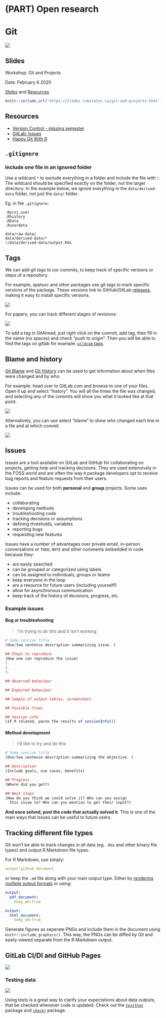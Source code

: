 # (PART) Open research {-} 
# Git

![](https://img.shields.io/badge/-WIP-yellow.svg)

<!-- **TODO: ALR** -->

<!-- * how to avoid conflicts -->
<!-- * why use branches -->
<!-- * what is a pull/merge request -->
<!-- * commit before push/pull -->
<!-- * commit messages -->
<!-- * .gitignore -->
<!-- * why use git -->
<!-- * what can you do with git (projects, packages, websites, books, etc)\ -->
<!-- * oops big files - use the BFG -->

## Slides {#git-slides}
Workshop: Git and Projects

Date: February 6 2020

[Slides](https://slides.robitalec.ca/git-and-projects.html) and  [Resources](https://gitlab.com/robit.a/workshops/-/archive/master/workshops-master.zip?path=git-and-projects)


```r
knitr::include_url('https://slides.robitalec.ca/git-and-projects.html')
```



## Resources {#git-resources}
* [Version Control - missing semester](https://missing.csail.mit.edu/2020/version-control/)
* [GitLab: Issues](https://docs.gitlab.com/ee/user/project/issues/)
* [Happy Git With R](https://happygitwithr.com/)



## `.gitignore`

### Include one file in an ignored folder

Use a wildcard `*` to exclude everything in a folder and include the file with `!`. The wildcard should be specified exactly on the folder, not the larger directory. In the example below, we ignore everything in the `data/derived-data` folder, not just the `data/` folder. 

Eg. in file `.gitignore`:

```
.Rproj.user
.Rhistory
.RData
.Ruserdata

data/raw-data/
data/derived-data/*
!/data/derived-data/output.Rds
```



## Tags
We can add git tags to our commits, to keep track of specific versions or steps of a repository. 

For example, spatsoc and other packages use git tags to mark specific versions of the package. These versions link to GitHub/GitLab [releases](https://github.com/ropensci/spatsoc/releases), making it easy to install specific versions. 

![](images/git-eg-tag-pkg.png)

For papers, you can track different stages of revisions:

![](images/git-eg-tag-manuscript.png)

To add a tag in GitAhead, just right click on the commit, add tag, then fill in the name (no spaces) and check "push to origin". Then you will be able to find the tags on gitlab
for example: [`wildcam` tags](https://gitlab.com/robit.a/wildcam/-/tags). 

## Blame and history

[Git Blame](https://docs.gitlab.com/ee/user/project/repository/git_blame.html) and [Git History](https://docs.gitlab.com/ee/user/project/repository/git_history.html) can be used to get information about when files were changed and by who. 

For example: head over to GitLab.com and browse to one of your files. Open it up and select "history". You will all the times the file was changed, and selecting any of the commits will show you what it looked like at that point. 

![](images/git-history.png)

Alternatively, you can use select "blame" to show who changed each line in a file and at which commit. 

![](images/git-blame.png)

## Issues

Issues are a tool available on GitLab and GitHub for collaborating on projects, getting help and tracking decisions. They are used extensively in the FOSS world and are often the way `R` package developers opt to receive bug reports and feature requests from their users.

Issues can be used for both **personal** and **group** projects. Some uses include:

* collaborating
* developing methods
* troubleshooting code
* tracking decisions or assumptions
* defining thresholds, variables
* reporting bugs
* requesting new features

Issues have a number of advantages over private email, in-person conversations or `TODO`, `NOTE` and other comments embedded in code because they:

* are easily searched
* can be grouped or categorized using labels
* can be assigned to individuals, groups or teams
* keep everyone in the loop
* are a resource for future users (including yourself!)
* allow for asynchronous communication
* keep track of the history of decisions, progress, etc.

### Example issues
#### Bug or troubleshooting
> I'm trying to do this and it isn't working

```r
# Some concise title
(One/two sentence description summarizing issue. )

## Steps to reproduce
(How one can reproduce the issue)
1.
2.
3.

## Observed behaviour

## Expected behaviour

## Sample of output tables, screenshots

## Possible fixes

## Session info
(if R related, paste the results of sessionInfo())
```

#### Method development
> I'd like to try and do this

```r
# Some concise title
(One/two sentence description summarizing the objective. )

## Description
(Include goals, use cases, benefits)

## Progress
(Where did you get?)

## Next steps
(How do you think we could solve it? Who can you assign
  this issue to? Who can you mention to get their input?)

```

**And once solved, post the code that actually solved it**. This is one of the main ways that Issues can be useful to future users.


## Tracking different file types
Git won't be able to track changes in all data (eg. `.Rds` and other binary file types) and output R Markdown file types. 

For R Markdown, use simply:

```yaml
output:github_document
```

or keep the `.md` file along with your main output type. Either by [rendering multiple output formats](#rmd-multiple-output) or using:

```yaml
output:
  pdf_document:
    keep_md:true
```

```yaml
output:
  html_document:
    keep_md:true
```

Generate figures as seperate PNGs and include them in the document using `knitr::include_graphics()`. This way, the PNGs can be diffed by Git and easily viewed separate from the R Markdown output.



## GitLab CI/DI and GitHub Pages
![](https://img.shields.io/badge/-WIP-yellow.svg)

<!-- **TODO: add examples / links to ci for package checks, website builds, host static public sites** -->

### Testing data
![](https://img.shields.io/badge/-WIP-yellow.svg)

<!-- **TODO: expand to example of using ci to run tests script on output data** -->
Using tests is a great way to clarify your expectations about data outputs, that be checked whenever code is updated. Check out the [`testthat`](https://github.com/r-lib/testthat/) package and [`checkr`](https://poissonconsulting.github.io/checkr/) package.



